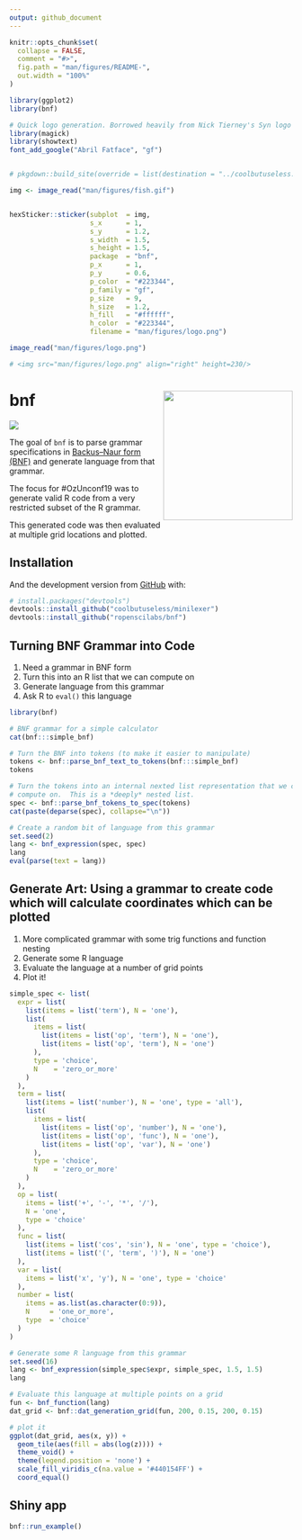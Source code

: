 ```yaml
---
output: github_document
---
```


<!-- README.md is generated from README.Rmd. Please edit that file -->

```r
knitr::opts_chunk$set(
  collapse = FALSE,
  comment = "#>",
  fig.path = "man/figures/README-",
  out.width = "100%"
)

library(ggplot2)
library(bnf)
```


```r
# Quick logo generation. Borrowed heavily from Nick Tierney's Syn logo process
library(magick)
library(showtext)
font_add_google("Abril Fatface", "gf")


# pkgdown::build_site(override = list(destination = "../coolbutuseless.github.io/package/devout"))
```


```r
img <- image_read("man/figures/fish.gif")


hexSticker::sticker(subplot  = img,
                    s_x      = 1,
                    s_y      = 1.2,
                    s_width  = 1.5,
                    s_height = 1.5,
                    package  = "bnf",
                    p_x      = 1,
                    p_y      = 0.6,
                    p_color  = "#223344",
                    p_family = "gf",
                    p_size   = 9,
                    h_size   = 1.2,
                    h_fill   = "#ffffff",
                    h_color  = "#223344",
                    filename = "man/figures/logo.png")

image_read("man/figures/logo.png")

# <img src="man/figures/logo.png" align="right" height=230/>
```


# bnf <img src="man/figures/logo.png" align="right" height=230/>

<!-- badges: start -->
![](https://img.shields.io/badge/very-experimental-orange.svg)
<!-- badges: end -->

The goal of `bnf` is to parse grammar specifications in 
[Backus–Naur form (BNF)](https://en.wikipedia.org/wiki/Backus%E2%80%93Naur_form) 
and generate language from that grammar.

The focus for #OzUnconf19 was to generate valid R code from a very restricted
subset of the R grammar.

This generated code was then evaluated at multiple grid locations and plotted.


## Installation

And the development version from [GitHub](https://github.com/) with:

``` r
# install.packages("devtools")
devtools::install_github("coolbutuseless/minilexer")
devtools::install_github("ropenscilabs/bnf")
```
## Turning BNF Grammar into Code

1. Need a grammar in BNF form
2. Turn this into an R list that we can compute on
3. Generate language from this grammar
4. Ask R to `eval()` this language


```r
library(bnf)

# BNF grammar for a simple calculator
cat(bnf:::simple_bnf)

# Turn the BNF into tokens (to make it easier to manipulate)
tokens <- bnf::parse_bnf_text_to_tokens(bnf:::simple_bnf)
tokens

# Turn the tokens into an internal nexted list representation that we can 
# compute on.  This is a *deeply* nested list.
spec <- bnf::parse_bnf_tokens_to_spec(tokens)
cat(paste(deparse(spec), collapse="\n"))
```


```r
# Create a random bit of language from this grammar
set.seed(2)
lang <- bnf_expression(spec, spec)
lang
eval(parse(text = lang))
```


## Generate Art: Using a grammar to create code which will calculate coordinates which can be plotted

1. More complicated grammar with some trig functions and function nesting
2. Generate some R language
3. Evaluate the language at a number of grid points
4. Plot it!

```r
simple_spec <- list(
  expr = list(
    list(items = list('term'), N = 'one'),
    list(
      items = list(
        list(items = list('op', 'term'), N = 'one'),
        list(items = list('op', 'term'), N = 'one')
      ),
      type = 'choice',
      N    = 'zero_or_more'
    )
  ),
  term = list(
    list(items = list('number'), N = 'one', type = 'all'),
    list(
      items = list(
        list(items = list('op', 'number'), N = 'one'),
        list(items = list('op', 'func'), N = 'one'),
        list(items = list('op', 'var'), N = 'one')
      ),
      type = 'choice',
      N    = 'zero_or_more'
    )
  ),
  op = list(
    items = list('+', '-', '*', '/'),
    N = 'one',
    type = 'choice'
  ),
  func = list(
    list(items = list('cos', 'sin'), N = 'one', type = 'choice'),
    list(items = list('(', 'term', ')'), N = 'one')
  ),
  var = list(
    items = list('x', 'y'), N = 'one', type = 'choice'
  ),
  number = list(
    items = as.list(as.character(0:9)),
    N     = 'one_or_more',
    type  = 'choice'
  )
)

```



```r
# Generate some R language from this grammar
set.seed(16)
lang <- bnf_expression(simple_spec$expr, simple_spec, 1.5, 1.5)
lang

# Evaluate this language at multiple points on a grid
fun <- bnf_function(lang)
dat_grid <- bnf::dat_generation_grid(fun, 200, 0.15, 200, 0.15)

# plot it
ggplot(dat_grid, aes(x, y)) +
  geom_tile(aes(fill = abs(log(z)))) +
  theme_void() + 
  theme(legend.position = 'none') +
  scale_fill_viridis_c(na.value = '#440154FF') +
  coord_equal()
```


## Shiny app

```r
bnf::run_example()
```

